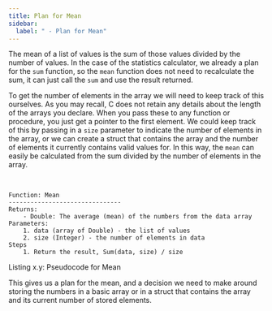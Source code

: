 ```yaml
---
title: Plan for Mean
sidebar:
  label: " - Plan for Mean"
---
```


The mean of a list of values is the sum of those values divided by the number of values. In the case of the statistics calculator, we already a plan for the `sum` function, so the `mean` function does not need to recalculate the sum, it can just call the `sum` and use the result returned.

To get the number of elements in the array we will need to keep track of this ourselves. As you may recall, C does not retain any details about the length of the arrays you declare. When you pass these to any function or procedure, you just get a pointer to the first element. We could keep track of this by passing in a `size` parameter to indicate the number of elements in the array, or we can create a struct that contains the array and the number of elements it currently contains valid values for. In this way, the `mean` can easily be calculated from the sum divided by the number of elements in the array.

<br/>
<a id="ListingMean"></a>

```
Function: Mean
-------------------------------
Returns:
    - Double: The average (mean) of the numbers from the data array
Parameters:
    1. data (array of Double) - the list of values
    2. size (Integer) - the number of elements in data
Steps
    1. Return the result, Sum(data, size) / size
```
<div class="caption"><span class="caption-figure-nbr">Listing x.y: </span>Pseudocode for Mean</div>

This gives us a plan for the mean, and a decision we need to make around storing the numbers in a basic array or in a struct that contains the array and its current number of stored elements.
